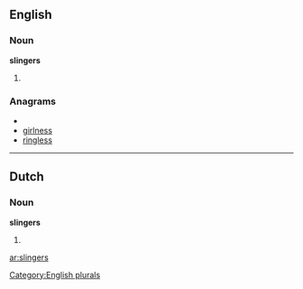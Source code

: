 ==English==

===Noun===
'''slingers'''

# {{plural of|[[slinger]]}}

===Anagrams===
* {{alphagram|egilnrss}}
* [[girlness#English|girlness]]
* [[ringless#English|ringless]]

[[Category:English plurals]]
----

==Dutch==
===Noun===
'''slingers'''
# {{plural of|slinger|lang=Dutch}}

[[ar:slingers]]